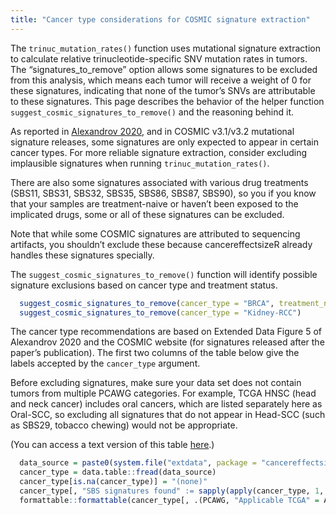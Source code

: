 ```yaml
---
title: "Cancer type considerations for COSMIC signature extraction"
---
```

The `trinuc_mutation_rates()` function uses mutational signature extraction to calculate relative trinucleotide-specific SNV mutation rates in tumors. The "signatures_to_remove" option allows some signatures to be excluded from this analysis, which means each tumor will receive a weight of 0 for these signatures, indicating that none of the tumor's SNVs are attributable to these signatures. This page describes the behavior of the helper function `suggest_cosmic_signatures_to_remove()` and the reasoning behind it.

As reported in [Alexandrov 2020](https://doi.org/10.1038/s41586-020-1943-3), and in COSMIC v3.1/v3.2 mutational signature releases, some signatures are only expected to appear in certain cancer types. For more reliable signature extraction, consider excluding implausible signatures when running `trinuc_mutation_rates()`.

There are also some signatures associated with various drug treatments (SBS11, SBS31, SBS32, SBS35, SBS86, SBS87, SBS90), so you if you know that your samples are treatment-naive or haven't been exposed to the implicated drugs, some or all of these signatures can be excluded.

Note that while some COSMIC signatures are attributed to sequencing artifacts, you shouldn't exclude these because cancereffectsizeR already handles these signatures specially.


The `suggest_cosmic_signatures_to_remove()` function will identify possible signature exclusions based on
cancer type and treatment status.
```r
  suggest_cosmic_signatures_to_remove(cancer_type = "BRCA", treatment_naive = TRUE)
  suggest_cosmic_signatures_to_remove(cancer_type = "Kidney-RCC")
```

The cancer type recommendations are based on Extended Data Figure 5 of Alexandrov 2020 and the COSMIC website (for signatures released after the paper's publication). The first two columns of the table below give the labels accepted by the `cancer_type` argument.

Before excluding signatures, make sure your data set does not contain tumors from multiple PCAWG categories. For example, TCGA HNSC (head and neck cancer) includes oral cancers, which are listed separately here as Oral-SCC, so excluding all signatures that do not appear in Head-SCC (such as SBS29, tobacco chewing) would not be appropriate.

(You can access a text version of this table [here](https://github.com/Townsend-Lab-Yale/cancereffectsizeR/blob/main/inst/extdata/COSMIC_v3.2_signatures_by_cancer_type.txt).)

```r
  data_source = paste0(system.file("extdata", package = "cancereffectsizeR"), '/COSMIC_v3.2_signatures_by_cancer_type.txt')
  cancer_type = data.table::fread(data_source)
  cancer_type[is.na(cancer_type)] = "(none)"
  cancer_type[, "SBS signatures found" := sapply(apply(cancer_type, 1, function(x) names(cancer_type)[x == 1]), paste, collapse = ", ")]
  formattable::formattable(cancer_type[, .(PCAWG, "Applicable TCGA" = Applicable_TCGA, Description, `SBS signatures found`)])
```


